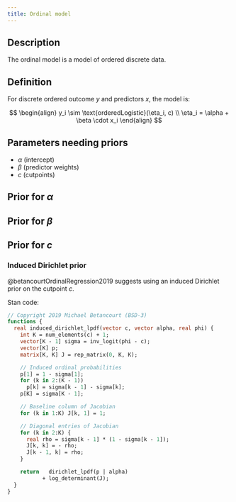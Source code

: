 ```yaml
---
title: Ordinal model
---
```


## Description

The ordinal model is a model of ordered discrete data.

## Definition

For discrete ordered outcome $y$ and predictors $x$, the model is:

$$
\begin{align}
y_i \sim \text{orderedLogistic}(\eta_i, c) \\
\eta_i = \alpha + \beta \cdot x_i
\end{align}
$$

## Parameters needing priors

- $\alpha$ (intercept)
- $\beta$ (predictor weights)
- $c$ (cutpoints)

## Prior for $\alpha$

## Prior for $\beta$

## Prior for $c$

### Induced Dirichlet prior

@betancourtOrdinalRegression2019 suggests using an induced Dirichlet
prior on the cutpoint $c$.

Stan code:

```stan
// Copyright 2019 Michael Betancourt (BSD-3)
functions {
  real induced_dirichlet_lpdf(vector c, vector alpha, real phi) {
	int K = num_elements(c) + 1;
	vector[K - 1] sigma = inv_logit(phi - c);
	vector[K] p;
	matrix[K, K] J = rep_matrix(0, K, K);

	// Induced ordinal probabilities
	p[1] = 1 - sigma[1];
	for (k in 2:(K - 1))
	  p[k] = sigma[k - 1] - sigma[k];
	p[K] = sigma[K - 1];

	// Baseline column of Jacobian
	for (k in 1:K) J[k, 1] = 1;

	// Diagonal entries of Jacobian
	for (k in 2:K) {
	  real rho = sigma[k - 1] * (1 - sigma[k - 1]);
	  J[k, k] = - rho;
	  J[k - 1, k] = rho;
	}

	return   dirichlet_lpdf(p | alpha)
		   + log_determinant(J);
  }
}
```
